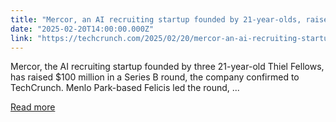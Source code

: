 ```yaml
---
title: "Mercor, an AI recruiting startup founded by 21-year-olds, raises $100M at $2B valuation"
date: "2025-02-20T14:00:00.000Z"
link: "https://techcrunch.com/2025/02/20/mercor-an-ai-recruiting-startup-founded-by-21-year-olds-raises-100m-at-2b-valuation/"
---
```


Mercor, the AI recruiting startup founded by three 21-year-old Thiel Fellows, has raised $100 million in a Series B round, the company confirmed to TechCrunch. Menlo Park-based Felicis led the round, ...

[Read more](https://techcrunch.com/2025/02/20/mercor-an-ai-recruiting-startup-founded-by-21-year-olds-raises-100m-at-2b-valuation/)

